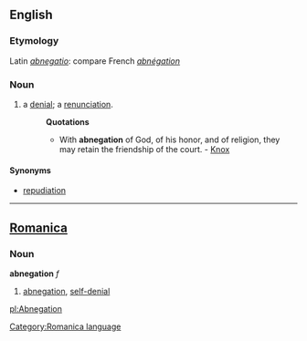 ==English==
===Etymology===
Latin ''[[abnegatio]]'': compare French ''[[abnégation]]''

===Noun===
#a [[denial]]; a [[renunciation]].
#:'''Quotations'''
#:*With '''abnegation''' of God, of his honor, and of religion, they may retain the friendship of the court. - [[Knox]]

====Synonyms====
*[[repudiation]]

----

==[[Romanica]]==
[[Category:Romanica language]]
===Noun===
<b>abnegation</b> ''f''
#[[abnegation]], [[self-denial]]

[[pl:Abnegation]]